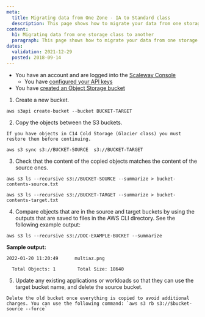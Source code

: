 ```yaml
---
meta:
  title: Migrating data from One Zone - IA to Standard class
  description: This page shows how to migrate your data from one storage class to another.
content:
  h1: Migrating data from one storage class to another
  paragraph: This page shows how to migrate your data from one storage class to another.
dates:
  validation: 2021-12-29
  posted: 2018-09-14
---
```


<Message type="requirement">

  - You have an account and are logged into the [Scaleway Console](https://console.scaleway.com)  
	- You have [configured your API keys](/console/my-project/how-to/generate-api-key/)
  - You have [created an Object Storage bucket](/storage/object/how-to/create-a-bucket/)

</Message>

1. Create a new bucket.

  ```
  aws s3api create-bucket --bucket BUCKET-TARGET
  ```

2. Copy the objects between the S3 buckets.

  <Message type="important">

    If you have objects in C14 Cold Storage (Glacier class) you must restore them before continuing.

  </Message>

  ```
  aws s3 sync s3://BUCKET-SOURCE  s3://BUCKET-TARGET
  ```

3. Check that the content of the copied objects matches the content of the source ones.
  
  ```
  aws s3 ls --recursive s3://BUCKET-SOURCE --summarize > bucket-contents-source.txt
          
  aws s3 ls --recursive s3://BUCKET-TARGET --summarize > bucket-contents-target.txt
  ```
4. Compare objects that are in the source and target buckets by using the outputs that are saved to files in the AWS CLI directory. See the following example output:

  ```
  aws s3 ls --recursive s3://DOC-EXAMPLE-BUCKET --summarize
  ```
  **Sample output:**
  ```
  2022-01-20 11:20:49      multiaz.png

    Total Objects: 1        Total Size: 18640
  ```
5. Update any existing applications or workloads so that they can use the target bucket name, and delete the source bucket.

  <Message type="important">

    Delete the old bucket once everything is copied to avoid additional charges. You can use the following command: `aws s3 rb s3://$bucket-source --force`

  </Message>


